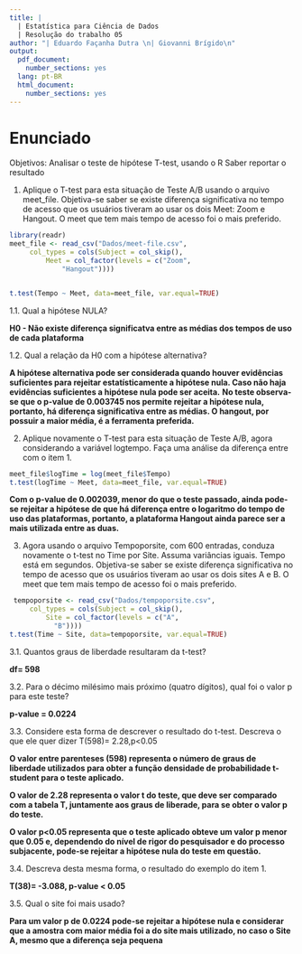 ```yaml
---
title: |
  | Estatística para Ciência de Dados
  | Resolução do trabalho 05
author: "| Eduardo Façanha Dutra \n| Giovanni Brígido\n"
output:
  pdf_document:
    number_sections: yes
  lang: pt-BR
  html_document:
    number_sections: yes
---
```


# Enunciado
Objetivos:
Analisar o teste de hipótese T-test, usando o R
Saber reportar o resultado


1. Aplique o T-test para esta situação de Teste A/B usando o arquivo meet_file. Objetiva-se saber se existe diferença significativa no tempo de acesso que os usuários tiveram ao usar os dois Meet: Zoom e Hangout. O meet que tem mais tempo de acesso foi o mais preferido.
```r
library(readr)
meet_file <- read_csv("Dados/meet-file.csv", 
     col_types = cols(Subject = col_skip(), 
         Meet = col_factor(levels = c("Zoom", 
             "Hangout"))))


t.test(Tempo ~ Meet, data=meet_file, var.equal=TRUE)
```


1.1. Qual a hipótese NULA?

**H0 - Não existe diferença significatva entre as médias dos tempos de uso de cada plataforma**

1.2. Qual a relação da H0 com a hipótese alternativa?

  **A hipótese alternativa pode ser considerada quando houver evidências suficientes para rejeitar estatísticamente a hipótese nula. Caso não haja evidências suficientes a hipótese nula pode ser aceita.**
  **No teste observa-se que o p-value de 0.003745 nos permite rejeitar a hipótese nula, portanto, há diferença significativa entre as médias. O hangout, por possuir a maior média, é a ferramenta preferida.**
  

 2. Aplique novamente o T-test para esta situação de Teste A/B, agora considerando a variável logtempo. Faça uma análise da diferença entre com o item 1. 
 
```r
meet_file$logTime = log(meet_file$Tempo)
t.test(logTime ~ Meet, data=meet_file, var.equal=TRUE)
```
 **Com o p-value de 0.002039, menor do que o teste passado, ainda pode-se rejeitar a hipótese de que há diferença entre o logaritmo do tempo de uso das plataformas, portanto, a plataforma Hangout ainda parece ser a mais utilizada entre as duas.**
 
 

3. Agora usando o arquivo Tempoporsite, com 600 entradas, conduza novamente o t-test no Time por Site. Assuma variâncias iguais. Tempo está em segundos. Objetiva-se saber se existe diferença significativa no tempo de acesso que os usuários tiveram ao usar os dois sites A e B. O meet que tem mais tempo de acesso foi o mais preferido.

```r
 tempoporsite <- read_csv("Dados/tempoporsite.csv", 
     col_types = cols(Subject = col_skip(), 
         Site = col_factor(levels = c("A", 
           "B"))))
t.test(Time ~ Site, data=tempoporsite, var.equal=TRUE)

```
3.1. Quantos graus de liberdade resultaram da t-test? 

**df= 598**

3.2. Para o décimo milésimo mais próximo (quatro dígitos), qual foi o valor p para este teste?

**p-value = 0.0224**

3.3. Considere esta forma de descrever o resultado do t-test. Descreva o que ele quer dizer
T(598)= 2.28,p<0.05

**O valor entre parenteses (598) representa o número de graus de liberdade utilizados para obter a função densidade de probabilidade t-student para o teste aplicado.**

**O valor de 2.28 representa o valor t do teste, que deve ser comparado com a tabela T, juntamente aos graus de liberade, para se obter o valor p do teste.**

**O valor p<0.05 representa que o teste aplicado obteve um valor p menor que 0.05 e, dependendo do nível de rigor do pesquisador e do processo subjacente, pode-se rejeitar a hipótese nula do teste em questão.**

3.4. Descreva desta mesma forma, o resultado do exemplo do item 1.

**T(38)= -3.088, p-value < 0.05**

3.5. Qual o site foi mais usado? 

**Para um valor p de 0.0224 pode-se rejeitar a hipótese nula e considerar que a amostra com maior média foi a do site mais utilizado, no caso o Site A, mesmo que a diferença seja pequena**

